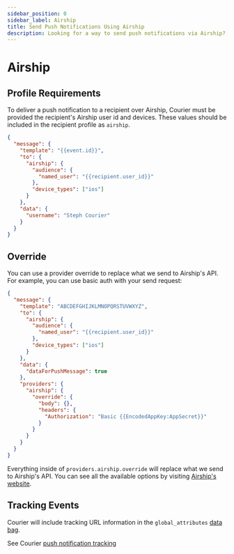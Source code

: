 ```yaml
---
sidebar_position: 0
sidebar_label: Airship
title: Send Push Notifications Using Airship
description: Looking for a way to send push notifications via Airship? This step-by-step tutorial will show you how to integrate Airship's API the easy way.
---
```


# Airship

## Profile Requirements

To deliver a push notification to a recipient over Airship, Courier must be provided the recipient's Airship user id and devices. These values should be included in the recipient profile as `airship`.

```json title=JSON
{
  "message": {
    "template": "{{event.id}}",
    "to": {
      "airship": {
        "audience": {
          "named_user": "{{recipient.user_id}}"
        },
        "device_types": ["ios"]
      }
    },
    "data": {
      "username": "Steph Courier"
    }
  }
}
```

## Override

You can use a provider override to replace what we send to Airship's API. For example, you can use basic auth with your send request:

```json title=JSON
{
  "message": {
    "template": "ABCDEFGHIJKLMNOPQRSTUVWXYZ",
    "to": {
      "airship": {
        "audience": {
          "named_user": "{{recipient.user_id}}"
        },
        "device_types": ["ios"]
      }
    },
    "data": {
      "dataForPushMessage": true
    },
    "providers": {
      "airship": {
        "override": {
          "body": {},
          "headers": {
            "Authorization": "Basic {{EncodedAppKey:AppSecret}}"
          }
        }
      }
    }
  }
}
```

Everything inside of `providers.airship.override` will replace what we send to Airship's API. You can see all the available options by visiting [Airship's website](https://docs.airship.com/api/ua/).

## Tracking Events

Courier will include tracking URL information in the `global_attributes` [data bag](https://www.notion.so/trycourier/Tracking-Push-events-d6fdb9015da44ae5a6acdc5fe6832571#04de2c636307494fad517a24d9a9dd40).

See Courier [push notification tracking](../push/intro.mdx#tracking)
